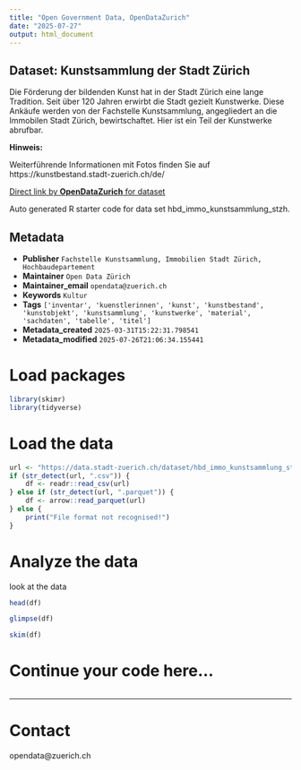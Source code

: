 ```yaml
---
title: "Open Government Data, OpenDataZurich"
date: "2025-07-27"
output: html_document
---
```


## Dataset: Kunstsammlung der Stadt Zürich

Die Förderung der bildenden Kunst hat in der Stadt Zürich eine lange Tradition. Seit über 120 Jahren erwirbt die Stadt gezielt Kunstwerke. 
Diese Ankäufe werden von der Fachstelle Kunstsammlung, angegliedert an die Immobilen Stadt Zürich, bewirtschaftet. Hier ist ein Teil der Kunstwerke abrufbar.


**Hinweis:**

Weiterführende Informationen mit Fotos finden Sie auf https://kunstbestand.stadt-zuerich.ch/de/ 


[]()



[Direct link by **OpenDataZurich** for dataset](https://data.stadt-zuerich.ch/dataset/hbd_immo_kunstsammlung_stzh)

Auto generated R starter code for data set hbd_immo_kunstsammlung_stzh.

## Metadata

- **Publisher** `Fachstelle Kunstsammlung, Immobilien Stadt Zürich, Hochbaudepartement`
- **Maintainer** `Open Data Zürich`
- **Maintainer_email** `opendata@zuerich.ch`
- **Keywords** `Kultur`
- **Tags** `['inventar', 'kuenstlerinnen', 'kunst', 'kunstbestand', 'kunstobjekt', 'kunstsammlung', 'kunstwerke', 'material', 'sachdaten', 'tabelle', 'titel']`
- **Metadata_created** `2025-03-31T15:22:31.798541`
- **Metadata_modified** `2025-07-26T21:06:34.155441`


# Load packages

```r
library(skimr)
library(tidyverse)
```

# Load the data

```r
url <- "https://data.stadt-zuerich.ch/dataset/hbd_immo_kunstsammlung_stzh/download/hbd_immo_kunstsammlung_stadt_zuerich.csv"
if (str_detect(url, ".csv")) {
    df <- readr::read_csv(url)
} else if (str_detect(url, ".parquet")) {
    df <- arrow::read_parquet(url)
} else {
    print("File format not recognised!")
}
```

# Analyze the data

look at the data
```r
head(df)
```

```r
glimpse(df)
```

```r
skim(df)
```

# Continue your code here...

```r

```

------------------------------------------------------------------------

# Contact

opendata@zuerich.ch
